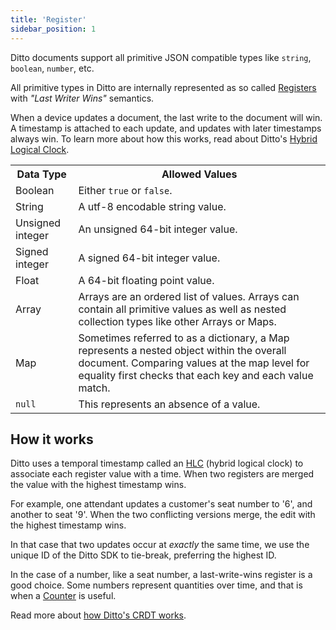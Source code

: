```yaml
---
title: 'Register'
sidebar_position: 1
---
```



Ditto documents support all primitive JSON compatible types like `string`, `boolean`,
`number`, etc.

All primitive types in Ditto are internally represented as so
called [Registers](../how-it-works/crdt) with *"Last Writer Wins"* semantics.

When a device updates a document,
the last write to the document will win. A timestamp is attached to each
update, and updates with later timestamps always win. To learn more about how
this works, read about Ditto's [Hybrid Logical
Clock](../how-it-works/crdt#hybrid-logical-clock).

<table class="table-auto">
  <tbody>
    <tr>
      <th>Data Type</th>
      <th>Allowed Values</th>
    </tr>
    <tr>
      <td>Boolean</td>
      <td>Either <code>true</code> or <code>false</code>.</td>
    </tr>
    <tr>
      <td>String</td>
      <td>A utf-8 encodable string value.</td>
    </tr>
    <tr>
      <td>Unsigned integer</td>
      <td>An unsigned 64-bit integer value.</td>
    </tr>
    <tr>
      <td>Signed integer</td>
      <td>A signed 64-bit integer value.</td>
    </tr>
    <tr>
      <td>Float</td>
      <td>A 64-bit floating point value.</td>
    </tr>
    <tr>
      <td>Array</td>
      <td>
        Arrays are an ordered list of values. Arrays can contain all primitive
        values as well as nested collection types like other Arrays or Maps.
      </td>
    </tr>
    <tr>
      <td>Map</td>
      <td>
        Sometimes referred to as a dictionary, a Map represents a nested object
        within the overall document. Comparing values at the map level for
        equality first checks that each key and each value match.
      </td>
    </tr>
    <tr>
      <td>
        <code>null</code>
      </td>
      <td>
        This represents an absence of a value.
      </td>
    </tr>
  </tbody>

</table>

<SnippetGroup
  name='upsert-datatypes'
/>

## How it works

Ditto uses a temporal timestamp called an [HLC](../how-it-works/crdt#hybrid-logical-clock) (hybrid logical clock) to
associate each register value with a time. When two registers are merged the
value with the highest timestamp wins.

For example, one attendant updates a customer's seat number to '6', and another to seat
'9'. When the two conflicting versions merge, the edit with the highest timestamp wins.

In that case that two updates occur at _exactly_ the same time, we use the unique ID of
the Ditto SDK to tie-break, preferring the highest ID.

In the case of a number, like a seat number, a last-write-wins register is
a good choice. Some numbers represent quantities over time, and that is when
a [Counter](../datamodel/counter) is useful.

Read more about [how Ditto's CRDT works](../how-it-works/crdt).
